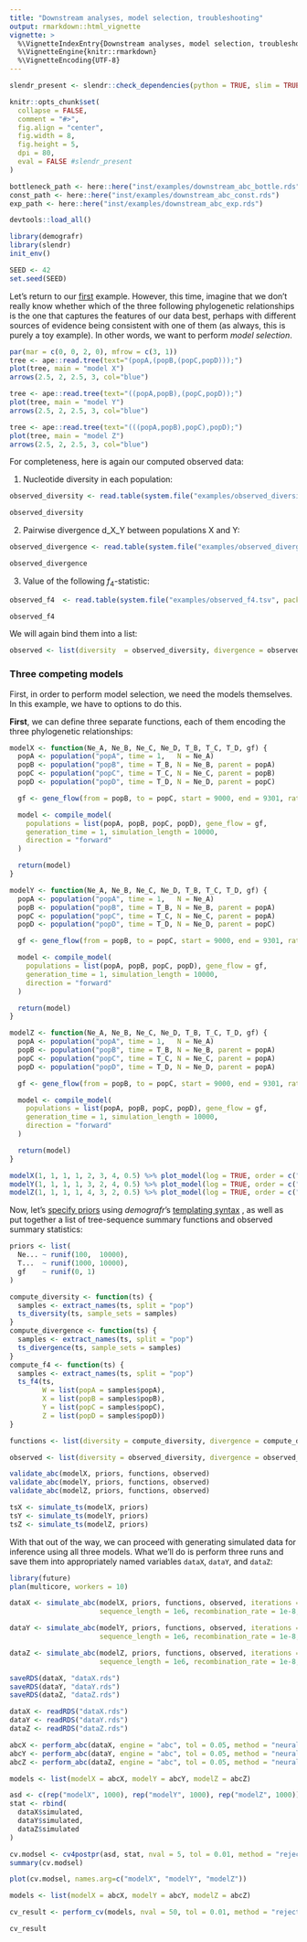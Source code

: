 ```yaml
---
title: "Downstream analyses, model selection, troubleshooting"
output: rmarkdown::html_vignette
vignette: >
  %\VignetteIndexEntry{Downstream analyses, model selection, troubleshooting"}
  %\VignetteEngine{knitr::rmarkdown}
  %\VignetteEncoding{UTF-8}
---
```


```r
slendr_present <- slendr::check_dependencies(python = TRUE, slim = TRUE, quit = FALSE)

knitr::opts_chunk$set(
  collapse = FALSE,
  comment = "#>",
  fig.align = "center",
  fig.width = 8,
  fig.height = 5,
  dpi = 80,
  eval = FALSE #slendr_present
)

bottleneck_path <- here::here("inst/examples/downstream_abc_bottle.rds")
const_path <- here::here("inst/examples/downstream_abc_const.rds")
exp_path <- here::here("inst/examples/downstream_abc_exp.rds")

devtools::load_all()
```

```r
library(demografr)
library(slendr)
init_env()

SEED <- 42
set.seed(SEED)
```

Let's return to our [first](vignette-01-basics.html) example. However, this time, imagine that we don't really know whether which of the three following phylogenetic relationships is the one that captures the features of our data best, perhaps with different sources of evidence being consistent with one of them (as always, this is purely a toy example). In other words, we want to perform *model selection*.

```r
par(mar = c(0, 0, 2, 0), mfrow = c(3, 1))
tree <- ape::read.tree(text="(popA,(popB,(popC,popD)));")
plot(tree, main = "model X")
arrows(2.5, 2, 2.5, 3, col="blue")

tree <- ape::read.tree(text="((popA,popB),(popC,popD));")
plot(tree, main = "model Y")
arrows(2.5, 2, 2.5, 3, col="blue")

tree <- ape::read.tree(text="(((popA,popB),popC),popD);")
plot(tree, main = "model Z")
arrows(2.5, 2, 2.5, 3, col="blue")
```

For completeness, here is again our computed observed data:

1. Nucleotide diversity in each population:

```r
observed_diversity <- read.table(system.file("examples/observed_diversity.tsv", package = "demografr"), header = TRUE)

observed_diversity
```

2. Pairwise divergence d_X_Y between populations X and Y:

```r
observed_divergence <- read.table(system.file("examples/observed_divergence.tsv", package = "demografr"), header = TRUE)

observed_divergence
```

3. Value of the following $f_4$-statistic:

```r
observed_f4  <- read.table(system.file("examples/observed_f4.tsv", package = "demografr"), header = TRUE)

observed_f4
```

We will again bind them into a list:

```r
observed <- list(diversity  = observed_diversity, divergence = observed_divergence, f4 = observed_f4)
```


### Three competing models

First, in order to perform model selection, we need the models themselves. In this example, we have to options to do this.

**First**, we can define three separate functions, each of them encoding the three phylogenetic relationships:

```r
modelX <- function(Ne_A, Ne_B, Ne_C, Ne_D, T_B, T_C, T_D, gf) {
  popA <- population("popA", time = 1,   N = Ne_A)
  popB <- population("popB", time = T_B, N = Ne_B, parent = popA)
  popC <- population("popC", time = T_C, N = Ne_C, parent = popB)
  popD <- population("popD", time = T_D, N = Ne_D, parent = popC)

  gf <- gene_flow(from = popB, to = popC, start = 9000, end = 9301, rate = gf)

  model <- compile_model(
    populations = list(popA, popB, popC, popD), gene_flow = gf,
    generation_time = 1, simulation_length = 10000,
    direction = "forward"
  )

  return(model)
}

modelY <- function(Ne_A, Ne_B, Ne_C, Ne_D, T_B, T_C, T_D, gf) {
  popA <- population("popA", time = 1,   N = Ne_A)
  popB <- population("popB", time = T_B, N = Ne_B, parent = popA)
  popC <- population("popC", time = T_C, N = Ne_C, parent = popA)
  popD <- population("popD", time = T_D, N = Ne_D, parent = popC)

  gf <- gene_flow(from = popB, to = popC, start = 9000, end = 9301, rate = gf)

  model <- compile_model(
    populations = list(popA, popB, popC, popD), gene_flow = gf,
    generation_time = 1, simulation_length = 10000,
    direction = "forward"
  )

  return(model)
}

modelZ <- function(Ne_A, Ne_B, Ne_C, Ne_D, T_B, T_C, T_D, gf) {
  popA <- population("popA", time = 1,   N = Ne_A)
  popB <- population("popB", time = T_B, N = Ne_B, parent = popA)
  popC <- population("popC", time = T_C, N = Ne_C, parent = popA)
  popD <- population("popD", time = T_D, N = Ne_D, parent = popA)

  gf <- gene_flow(from = popB, to = popC, start = 9000, end = 9301, rate = gf)

  model <- compile_model(
    populations = list(popA, popB, popC, popD), gene_flow = gf,
    generation_time = 1, simulation_length = 10000,
    direction = "forward"
  )

  return(model)
}
```


```r
modelX(1, 1, 1, 1, 2, 3, 4, 0.5) %>% plot_model(log = TRUE, order = c("popA", "popB", "popC", "popD"))
modelY(1, 1, 1, 1, 3, 2, 4, 0.5) %>% plot_model(log = TRUE, order = c("popA", "popB", "popC", "popD"))
modelZ(1, 1, 1, 1, 4, 3, 2, 0.5) %>% plot_model(log = TRUE, order = c("popA", "popB", "popC", "popD"))
```

Now, let's [specify priors](vignette-02-priors.html) using _demografr_'s [templating syntax](vignette-02-priors.html#prior-parameter-templates) , as well as put together a list of tree-sequence summary functions and observed summary statistics:

```r
priors <- list(
  Ne... ~ runif(100,  10000),
  T...  ~ runif(1000, 10000),
  gf    ~ runif(0, 1)
)

compute_diversity <- function(ts) {
  samples <- extract_names(ts, split = "pop")
  ts_diversity(ts, sample_sets = samples)
}
compute_divergence <- function(ts) {
  samples <- extract_names(ts, split = "pop")
  ts_divergence(ts, sample_sets = samples)
}
compute_f4 <- function(ts) {
  samples <- extract_names(ts, split = "pop")
  ts_f4(ts,
        W = list(popA = samples$popA),
        X = list(popB = samples$popB),
        Y = list(popC = samples$popC),
        Z = list(popD = samples$popD))
}

functions <- list(diversity = compute_diversity, divergence = compute_divergence, f4 = compute_f4)

observed <- list(diversity = observed_diversity, divergence = observed_divergence, f4 = observed_f4)
```

```r
validate_abc(modelX, priors, functions, observed)
validate_abc(modelY, priors, functions, observed)
validate_abc(modelZ, priors, functions, observed)
```


```r
tsX <- simulate_ts(modelX, priors)
tsY <- simulate_ts(modelY, priors)
tsZ <- simulate_ts(modelZ, priors)
```


With that out of the way, we can proceed with generating simulated data for inference using all three models. What we'll do is perform three runs and save them into appropriately named variables `dataX`, `dataY`, and `dataZ`:

```r
library(future)
plan(multicore, workers = 10)
```

```r
dataX <- simulate_abc(modelX, priors, functions, observed, iterations = 1000,
                      sequence_length = 1e6, recombination_rate = 1e-8, mutation_rate = 1e-8)
```

```r
dataY <- simulate_abc(modelY, priors, functions, observed, iterations = 1000,
                      sequence_length = 1e6, recombination_rate = 1e-8, mutation_rate = 1e-8)
```

```r
dataZ <- simulate_abc(modelZ, priors, functions, observed, iterations = 1000,
                      sequence_length = 1e6, recombination_rate = 1e-8, mutation_rate = 1e-8)
```

```r
saveRDS(dataX, "dataX.rds")
saveRDS(dataY, "dataY.rds")
saveRDS(dataZ, "dataZ.rds")
```

```r
dataX <- readRDS("dataX.rds")
dataY <- readRDS("dataY.rds")
dataZ <- readRDS("dataZ.rds")
```


```r
abcX <- perform_abc(dataX, engine = "abc", tol = 0.05, method = "neuralnet")
abcY <- perform_abc(dataY, engine = "abc", tol = 0.05, method = "neuralnet")
abcZ <- perform_abc(dataZ, engine = "abc", tol = 0.05, method = "neuralnet")
```

```r
models <- list(modelX = abcX, modelY = abcY, modelZ = abcZ)
```

```r
asd <- c(rep("modelX", 1000), rep("modelY", 1000), rep("modelZ", 1000))
stat <- rbind(
  dataX$simulated,
  dataY$simulated,
  dataZ$simulated
)

cv.modsel <- cv4postpr(asd, stat, nval = 5, tol = 0.01, method = "rejection")
summary(cv.modsel)

plot(cv.modsel, names.arg=c("modelX", "modelY", "modelZ"))
```

```r
models <- list(modelX = abcX, modelY = abcY, modelZ = abcZ)

cv_result <- perform_cv(models, nval = 50, tol = 0.01, method = "rejection"); summary(cv_result)

cv_result
```

